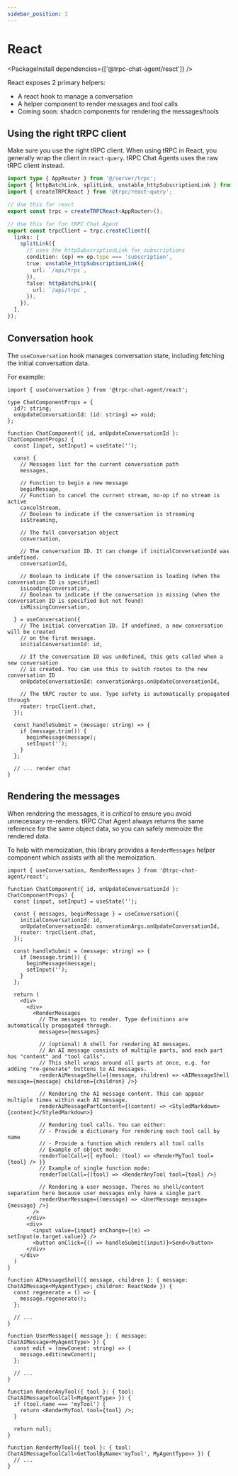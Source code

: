 ```yaml
---
sidebar_position: 1
---
```



# React

<PackageInstall dependencies={['@trpc-chat-agent/react']} />

React exposes 2 primary helpers:
- A react hook to manage a conversation
- A helper component to render messages and tool calls
- Coming soon: shadcn components for rendering the messages/tools

## Using the right tRPC client

Make sure you use the right tRPC client. When using tRPC in React, you generally wrap the client in `react-query`. tRPC Chat Agents uses the raw tRPC client instead.

```ts
import type { AppRouter } from '@/server/trpc';
import { httpBatchLink, splitLink, unstable_httpSubscriptionLink } from '@trpc/client';
import { createTRPCReact } from '@trpc/react-query';

// Use this for react
export const trpc = createTRPCReact<AppRouter>();

// Use this for for tRPC Chat Agent
export const trpcClient = trpc.createClient({
  links: [
    splitLink({
      // uses the httpSubscriptionLink for subscriptions
      condition: (op) => op.type === 'subscription',
      true: unstable_httpSubscriptionLink({
        url: `/api/trpc`,
      }),
      false: httpBatchLink({
        url: `/api/trpc`,
      }),
    }),
  ],
});
```

## Conversation hook

The `useConversation` hook manages conversation state, including fetching the initial conversation data.

For example:

```tsx
import { useConversation } from '@trpc-chat-agent/react';

type ChatComponentProps = {
  id?: string;
  onUpdateConversationId: (id: string) => void;
};

function ChatComponent({ id, onUpdateConversationId }: ChatComponentProps) {
  const [input, setInput] = useState('');

  const {
    // Messages list for the current conversation path
    messages,

    // Function to begin a new message
    beginMessage,
    // Function to cancel the current stream, no-op if no stream is active
    cancelStream,
    // Boolean to indicate if the conversation is streaming
    isStreaming,

    // The full conversation object
    conversation,

    // The conversation ID. It can change if initialConversationId was undefined.
    conversationId,

    // Boolean to indicate if the conversation is loading (when the conversation ID is specified)
    isLoadingConversation,
    // Boolean to indicate if the conversation is missing (when the conversation ID is specified but not found)
    isMissingConversation,

  } = useConversation({
    // The initial conversation ID. If undefined, a new conversation will be created
    // on the first message.
    initialConversationId: id,

    // If the conversation ID was undefined, this gets called when a new conversation
    // is created. You can use this to switch routes to the new conversation ID
    onUpdateConversationId: converationArgs.onUpdateConversationId,

    // The tRPC router to use. Type safety is automatically propagated through
    router: trpcClient.chat,
  });

  const handleSubmit = (message: string) => {
    if (message.trim()) {
      beginMessage(message);
      setInput('');
    }
  };

  // ... render chat
}
```

## Rendering the messages

When rendering the messages, it is *critical* to ensure you avoid unnecessary re-renders. tRPC Chat Agent always returns the same reference for the same object data, so you can safely memoize the rendered data.

To help with memoization, this library provides a `RenderMessages` helper component which assists with all the memoization.

```tsx
import { useConversation, RenderMessages } from '@trpc-chat-agent/react';

function ChatComponent({ id, onUpdateConversationId }: ChatComponentProps) {
  const [input, setInput] = useState('');

  const { messages, beginMessage } = useConversation({
    initialConversationId: id,
    onUpdateConversationId: converationArgs.onUpdateConversationId,
    router: trpcClient.chat,
  });

  const handleSubmit = (message: string) => {
    if (message.trim()) {
      beginMessage(message);
      setInput('');
    }
  };

  return (
    <div>
      <div>
        <RenderMessages
          // The messages to render. Type definitions are automatically propagated through.
          messages={messages}

          // (optional) A shell for rendering AI messages.
          // An AI message consists of multiple parts, and each part has "content" and "tool calls".
          // This shell wraps around all parts at once, e.g. for adding "re-generate" buttons to AI messages.
          renderAiMessageShell={(message, children) => <AIMessageShell message={message} children={children} />}

          // Rendering the AI message content. This can appear multiple times within each AI message.
          renderAiMessagePartContent={(content) => <StyledMarkdown>{content}</StyledMarkdown>}

          // Rendering tool calls. You can either:
          // - Provide a dictionary for rendering each tool call by name
          // - Provide a function which renders all tool calls
          // Example of object mode:
          renderToolCall={{ myTool: (tool) => <RenderMyTool tool={tool} /> }}
          // Example of single function mode:
          renderToolCall={(tool) => <RenderAnyTool tool={tool} />}

          // Rendering a user message. Theres no shell/content separation here because user messages only have a single part
          renderUserMessage={(message) => <UserMessage message={message} />}
        />
      </div>
      <div>
        <input value={input} onChange={(e) => setInput(e.target.value)} />
        <button onClick={() => handleSubmit(input)}>Send</button>
      </div>
    </div>
  )
}

function AIMessageShell({ message, children }: { message: ChatAIMessage<MyAgentType>; children: ReactNode }) {
  const regenerate = () => {
    message.regenerate();
  };

  // ...
}

function UserMessage({ message }: { message: ChatAIMessage<MyAgentType> }) {
  const edit = (newConent: string) => {
    message.edit(newConent);
  };

  // ...
}

function RenderAnyTool({ tool }: { tool: ChatAIMessageToolCall<MyAgentType> }) {
  if (tool.name === 'myTool') {
    return <RenderMyTool tool={tool} />;
  }

  return null;
}

function RenderMyTool({ tool }: { tool: ChatAIMessageToolCall<GetToolByName<'myTool', MyAgentType>> }) {
  // ...
}
```
